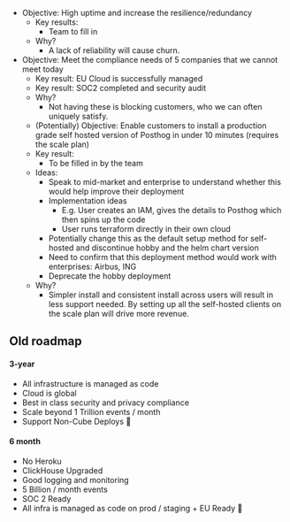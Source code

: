 - Objective: High uptime and increase the resilience/redundancy
    - Key results:
        - Team to fill in
    - Why?
        - A lack of reliability will cause churn.
- Objective: Meet the compliance needs of 5 companies that we cannot meet today
    - Key result: EU Cloud is successfully managed
    - Key result: SOC2 completed and security audit
    - Why?
        - Not having these is blocking customers, who we can often uniquely satisfy.
    - (Potentially) Objective: Enable customers to install a production grade self hosted version of Posthog in under 10 minutes (requires the scale plan)
    - Key result: 
        - To be filled in by the team
    - Ideas:
        - Speak to mid-market and enterprise to understand whether this would help improve their deployment
        - Implementation ideas
            - E.g. User creates an IAM, gives the details to Posthog which then spins up the code
            - User runs terraform directly in their own cloud 
        - Potentially change this as the default setup method for self-hosted and discontinue hobby and the helm chart version
        - Need to confirm that this deployment method would work with enterprises: Airbus, ING
        - Deprecate the hobby deployment
    - Why?
        - Simpler install and consistent install across users will result in less support needed. By setting up all the self-hosted clients on the scale plan will drive more revenue.

## Old roadmap

#### 3-year

- All infrastructure is managed as code
- Cloud is global
- Best in class security and privacy compliance
- Scale beyond 1 Trillion events / month
- Support Non-Cube Deploys 🤖

#### 6 month

- No Heroku
- ClickHouse Upgraded
- Good logging and monitoring
- 5 Billion / month events
- SOC 2 Ready
- All infra is managed as code on prod / staging + EU Ready 🎈